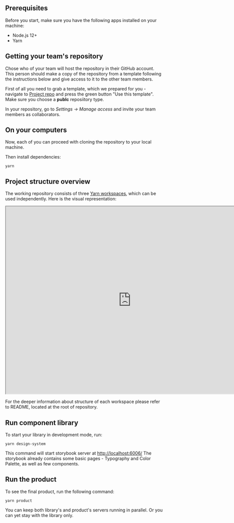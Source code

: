


## Prerequisites

Before you start, make sure you have the following apps installed on your machine:

- Node.js 12+
- Yarn

## Getting your team's repository

Chose who of your team will host the repository in their GitHub account. This person
should make a copy of the repository from a template following the instructions below and
give access to it to the other team members.

First of all you need to grab a template, which we prepared for you - navigate to
[Project repo](https://github.com/goright-io/hands-on-design-system) and press the
green button "Use this template". Make sure you choose a **publc** reposiitory type.

In your repository, go to *Settings -> Manage access* and invite your team members
as collaborators.


## On your computers

Now, each of you can proceed with cloning the repository to your local machine.

Then install dependencies: 

```
yarn
```

## Project structure overview

The working repository consists of three [Yarn workspaces](https://classic.yarnpkg.com/en/docs/workspaces/), which can be used independently. Here is the visual representation:


<iframe style={{border:"none"}} width="800" height="600" src="https://whimsical.com/embed/3yrVVcmAHdMQ3jiTFCrL6g@2Ux7TurymMsZBSgTNJXZ"></iframe>



For the deeper information about structure of each workspace please refer to README, located at the root of repository.


## Run component library

To start your library in development mode, run:

```
yarn design-system
```

This command will start storybook server at [http://localhost:6006/](http://localhost:6006)
The storybook already contains some basic pages - Typography and Color Palette, as well as few components.


## Run the product

To see the final product, run the following command:

```
yarn product
```

You can keep both library's and product's servers running in parallel. Or you can
yet stay with the library only.